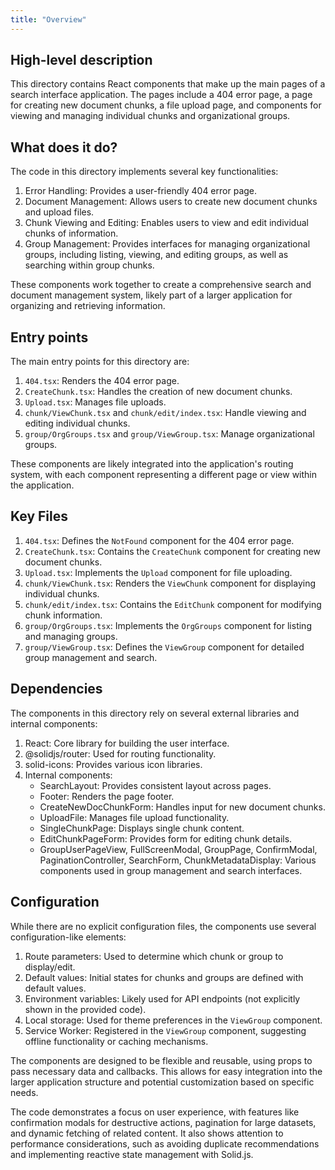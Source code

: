 ```yaml
---
title: "Overview"
---
```


## High-level description
This directory contains React components that make up the main pages of a search interface application. The pages include a 404 error page, a page for creating new document chunks, a file upload page, and components for viewing and managing individual chunks and organizational groups.

## What does it do?
The code in this directory implements several key functionalities:

1. Error Handling: Provides a user-friendly 404 error page.
2. Document Management: Allows users to create new document chunks and upload files.
3. Chunk Viewing and Editing: Enables users to view and edit individual chunks of information.
4. Group Management: Provides interfaces for managing organizational groups, including listing, viewing, and editing groups, as well as searching within group chunks.

These components work together to create a comprehensive search and document management system, likely part of a larger application for organizing and retrieving information.

## Entry points
The main entry points for this directory are:

1. `404.tsx`: Renders the 404 error page.
2. `CreateChunk.tsx`: Handles the creation of new document chunks.
3. `Upload.tsx`: Manages file uploads.
4. `chunk/ViewChunk.tsx` and `chunk/edit/index.tsx`: Handle viewing and editing individual chunks.
5. `group/OrgGroups.tsx` and `group/ViewGroup.tsx`: Manage organizational groups.

These components are likely integrated into the application's routing system, with each component representing a different page or view within the application.

## Key Files
1. `404.tsx`: Defines the `NotFound` component for the 404 error page.
2. `CreateChunk.tsx`: Contains the `CreateChunk` component for creating new document chunks.
3. `Upload.tsx`: Implements the `Upload` component for file uploading.
4. `chunk/ViewChunk.tsx`: Renders the `ViewChunk` component for displaying individual chunks.
5. `chunk/edit/index.tsx`: Contains the `EditChunk` component for modifying chunk information.
6. `group/OrgGroups.tsx`: Implements the `OrgGroups` component for listing and managing groups.
7. `group/ViewGroup.tsx`: Defines the `ViewGroup` component for detailed group management and search.

## Dependencies
The components in this directory rely on several external libraries and internal components:

1. React: Core library for building the user interface.
2. @solidjs/router: Used for routing functionality.
3. solid-icons: Provides various icon libraries.
4. Internal components:
   - SearchLayout: Provides consistent layout across pages.
   - Footer: Renders the page footer.
   - CreateNewDocChunkForm: Handles input for new document chunks.
   - UploadFile: Manages file upload functionality.
   - SingleChunkPage: Displays single chunk content.
   - EditChunkPageForm: Provides form for editing chunk details.
   - GroupUserPageView, FullScreenModal, GroupPage, ConfirmModal, PaginationController, SearchForm, ChunkMetadataDisplay: Various components used in group management and search interfaces.

## Configuration
While there are no explicit configuration files, the components use several configuration-like elements:

1. Route parameters: Used to determine which chunk or group to display/edit.
2. Default values: Initial states for chunks and groups are defined with default values.
3. Environment variables: Likely used for API endpoints (not explicitly shown in the provided code).
4. Local storage: Used for theme preferences in the `ViewGroup` component.
5. Service Worker: Registered in the `ViewGroup` component, suggesting offline functionality or caching mechanisms.

The components are designed to be flexible and reusable, using props to pass necessary data and callbacks. This allows for easy integration into the larger application structure and potential customization based on specific needs.

The code demonstrates a focus on user experience, with features like confirmation modals for destructive actions, pagination for large datasets, and dynamic fetching of related content. It also shows attention to performance considerations, such as avoiding duplicate recommendations and implementing reactive state management with Solid.js.
